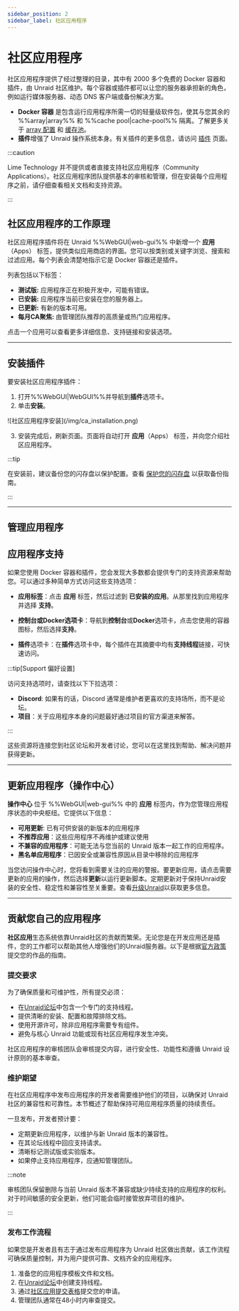 ```yaml
---
sidebar_position: 2
sidebar_label: 社区应用程序
---
```



# 社区应用程序

社区应用程序提供了经过整理的目录，其中有 2000 多个免费的 Docker 容器和插件，由 Unraid 社区维护。每个容器或插件都可以让您的服务器承担新的角色，例如运行媒体服务器、动态 DNS 客户端或备份解决方案。

- **Docker 容器** 是包含运行应用程序所需一切的轻量级软件包，使其与您其余的 %%array|array%% 和 %%cache pool|cache-pool%% 隔离。了解更多关于 [array 配置](../manage-storage/array-configuration.mdx) 和 [缓存池](../manage-storage/cache-pools.mdx)。
- **插件**增强了 Unraid 操作系统本身。有关插件的更多信息，请访问 [插件](../customize-your-experience/plugins.mdx) 页面。

:::caution

Lime Technology 并不提供或者直接支持社区应用程序（Community Applications）。社区应用程序团队提供基本的审核和管理，但在安装每个应用程序之前，请仔细查看相关文档和支持资源。

:::

## 社区应用程序的工作原理

社区应用程序插件将在 Unraid %%WebGUI|web-gui%% 中新增一个 **应用**（Apps） 标签，提供类似应用商店的界面。您可以按类别或关键字浏览、搜索和过滤应用。每个列表会清楚地指示它是 Docker 容器还是插件。

列表包括以下标签：

- **测试版:** 应用程序正在积极开发中，可能有错误。
- **已安装:** 应用程序当前已安装在您的服务器上。
- **已更新:** 有新的版本可用。
- **每月CA聚焦:** 由管理团队推荐的高质量或热门应用程序。

点击一个应用可以查看更多详细信息、支持链接和安装选项。

---

## 安装插件

要安装社区应用程序插件：

1. 打开%%WebGUI|WebGUI%%并导航到**插件**选项卡。
2. 单击**安装**。

<div style={{ margin: 'auto', maxWidth: '714px', display: 'flex', flexDirection: 'column', alignItems: 'center' }}>
  ![社区应用程序安装](/img/ca_installation.png)
</div>

3. 安装完成后，刷新页面。页面将自动打开 **应用**（Apps） 标签，并向您介绍社区应用程序。

:::tip

在安装前，建议备份您的闪存盘以保护配置。查看 [保护您的闪存盘](../../system-administration/secure-your-server/secure-your-flash-drive.mdx) 以获取备份指南。

:::

---

## 管理应用程序

<Tabs>
  <TabItem value="安装应用" label="安装应用">
    <CommunityAppsInstalling />
  </TabItem>

  <TabItem value="删除应用" label="删除应用">
    <CommunityAppsRemoving />
  </TabItem>

  <TabItem value="重新安装应用" label="重新安装应用">
    <CommunityAppsReinstalling />
  </TabItem>
</Tabs>

## 应用程序支持

如果您使用 Docker 容器和插件，您会发现大多数都会提供专门的支持资源来帮助您。可以通过多种简单方式访问这些支持选项：

- **应用标签**：点击 **应用** 标签，然后过滤到 **已安装的应用**。从那里找到应用程序并选择 **支持**。

- **控制台或Docker选项卡**：导航到**控制台**或**Docker**选项卡，点击您使用的容器图标，然后选择**支持**。

- **插件**选项卡：在**插件**选项卡中，每个插件在其摘要中均有**支持线程**链接，可快速访问。

:::tip[Support 偏好设置]

访问支持选项时，请查找以下下拉选项：

- **Discord**: 如果有的话，Discord 通常是维护者更喜欢的支持场所，而不是论坛。
- **项目**：关于应用程序本身的问题最好通过项目的官方渠道来解答。

:::

这些资源将连接您到社区论坛和开发者讨论，您可以在这里找到帮助、解决问题并获得更新。

---

## 更新应用程序（操作中心）

**操作中心** 位于 %%WebGUI|web-gui%% 中的 **应用** 标签内，作为您管理应用程序状态的中央枢纽。它提供以下信息：

- **可用更新**: 已有可供安装的新版本的应用程序
- **不推荐应用**：这些应用程序不再维护或建议使用
- **不兼容的应用程序**：可能无法与您当前的 Unraid 版本一起工作的应用程序。
- **黑名单应用程序**：已因安全或兼容性原因从目录中移除的应用程序

当您访问操作中心时，您将看到需要关注的应用的警报。要更新应用，请点击需要更新的应用的操作，然后选择**更新**以运行更新脚本。定期更新对于保持Unraid安装的安全性、稳定性和兼容性至关重要。查看[升级Unraid](../../system-administration/maintain-and-update/upgrading-unraid.mdx)以获取更多信息。

---

## 贡献您自己的应用程序

**社区应用**生态系统依靠Unraid社区的贡献而繁荣。无论您是在开发应用还是插件，您的工作都可以帮助其他人增强他们的Unraid服务器。以下是根据[官方政策](https://forums.unraid.net/topic/87144-ca-application-policies-notes/)提交您的作品的指南。

### 提交要求

为了确保质量和可维护性，所有提交必须：

- 在[Unraid论坛](https://forums.unraid.net/)中包含一个专门的支持线程。
- 提供清晰的安装、配置和故障排除文档。
- 使用开源许可，除非应用程序需要专有组件。
- 避免与核心 Unraid 功能或现有社区应用程序发生冲突。

社区应用程序的审核团队会审核提交内容，进行安全性、功能性和遵循 Unraid 设计原则的基本审查。

### 维护期望

在社区应用程序中发布应用程序的开发者需要维护他们的项目，以确保对 Unraid 社区的兼容性和可靠性。本节概述了帮助保持可用应用程序质量的持续责任。

一旦发布，开发者预计要：

- 定期更新应用程序，以维护与新 Unraid 版本的兼容性。
- 在其论坛线程中回应支持请求。
- 清晰标记测试版或实验版本。
- 如果停止支持应用程序，应通知管理团队。

:::note

审核团队保留删除与当前 Unraid 版本不兼容或缺少持续支持的应用程序的权利。对于时间敏感的安全更新，他们可能会临时接管放弃项目的维护。

:::

### 发布工作流程

如果您是开发者且有志于通过发布应用程序为 Unraid 社区做出贡献，该工作流程可确保质量控制，并为用户提供可靠、文档齐全的应用程序。

1. 准备您的应用程序模板文件和文档。
2. 在[Unraid论坛](https://forums.unraid.net/)中创建支持线程。
3. 通过[社区应用提交表格](https://form.asana.com/?k=qtIUrf5ydiXvXzPI57BiJw\&d=714739274360802)提交您的申请。
4. 管理团队通常在48小时内审查提交。
